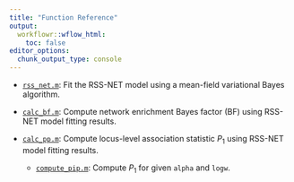 ```yaml
---
title: "Function Reference"
output:
  workflowr::wflow_html:
    toc: false
editor_options:
  chunk_output_type: console
---
```


[`rss_net.m`]: https://github.com/SUwonglab/rss-net/blob/master/src/rss_net.m
[`calc_bf.m`]: https://github.com/SUwonglab/rss-net/blob/master/src/calc_bf.m
[`calc_pp.m`]: https://github.com/SUwonglab/rss-net/blob/master/src/calc_pp.m
[`compute_pip.m`]: https://github.com/stephenslab/rss/blob/master/src_vb/compute_pip.m

- [`rss_net.m`][]: Fit the RSS-NET model using a mean-field variational Bayes algorithm.

- [`calc_bf.m`][]: Compute network enrichment Bayes factor (BF) using RSS-NET model fitting results. 

- [`calc_pp.m`][]: Compute locus-level association statistic $P_1$ using RSS-NET model fitting results.

    - [`compute_pip.m`][]: Compute $P_1$ for given `alpha` and `logw`. 
